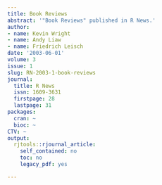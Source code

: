 ```yaml
---
title: Book Reviews
abstract: '"Book Reviews" published in R News.'
author:
- name: Kevin Wright
- name: Andy Liaw
- name: Friedrich Leisch
date: '2003-06-01'
volume: 3
issue: 1
slug: RN-2003-1-book-reviews
journal:
  title: R News
  issn: 1609-3631
  firstpage: 28
  lastpage: 31
packages:
  cran: ~
  bioc: ~
CTV: ~
output:
  rjtools::rjournal_article:
    self_contained: no
    toc: no
    legacy_pdf: yes

---
```

